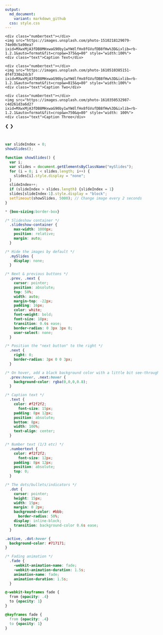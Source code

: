 ```yaml
---
output: 
  md_document:
    variant: markdown_github
  css: style.css
---
```


<div class="slideshow-container">


  <div class="mySlides fade">
    <div class="numbertext"></div>
    <img src="https://images.unsplash.com/photo-1510218129079-74e00c5a90ea?ixid=MXwxMjA3fDB8MHxwaG90by1wYWdlfHx8fGVufDB8fHw%3D&ixlib=rb-1.2.1&auto=format&fit=crop&w=375&q=80" style="width:100%">
    <div class="text">Caption Text</div>
  </div>


  <div class="mySlides fade">
    <div class="numbertext"></div>
    <img src="https://images.unsplash.com/photo-1610510385151-df4f330a2dcb?ixid=MXwxMjA3fDB8MHxwaG90by1wYWdlfHx8fGVufDB8fHw%3D&ixlib=rb-1.2.1&auto=format&fit=crop&w=815&q=80" style="width:100%">
    <div class="text">Caption Two</div>
  </div>
  

  <div class="mySlides fade">
    <div class="numbertext"></div>
    <img src="https://images.unsplash.com/photo-1610350532987-c4d261d3a6d2?ixid=MXwxMjA3fDB8MHxwaG90by1wYWdlfHx8fGVufDB8fHw%3D&ixlib=rb-1.2.1&auto=format&fit=crop&w=750&q=80" style="width: 100%">
    <div class="text">Caption Three</div>
  </div>

  <a class="prev" onclick="plusSlides(-1)">&#10094;</a>
  <a class="next" onclick="plusSlides(1)">&#10095;</a>
</div>
<br>


<div style="text-align:center">
  <span class="dot" onclick="currentSlide(1)"></span> 
  <span class="dot" onclick="currentSlide(2)"></span> 
  <span class="dot" onclick="currentSlide(3)"></span> 
</div>


```js
var slideIndex = 0;
showSlides();

function showSlides() {
  var i;
  var slides = document.getElementsByClassName("mySlides");
  for (i = 0; i < slides.length; i++) {
    slides[i].style.display = "none"; 
  }
  slideIndex++;
  if (slideIndex > slides.length) {slideIndex = 1} 
  slides[slideIndex-1].style.display = "block"; 
  setTimeout(showSlides, 5000); // Change image every 2 seconds
}
```


```css

* {box-sizing:border-box}

/* Slideshow container */
  .slideshow-container {
    max-width: 1000px;
    position: relative;
    margin: auto;
  }

/* Hide the images by default */
  .mySlides {
    display: none;
  }

/* Next & previous buttons */
  .prev, .next {
    cursor: pointer;
    position: absolute;
    top: 50%;
    width: auto;
    margin-top: -22px;
    padding: 16px;
    color: white;
    font-weight: bold;
    font-size: 18px;
    transition: 0.6s ease;
    border-radius: 0 3px 3px 0;
    user-select: none;
  }

/* Position the "next button" to the right */
  .next {
    right: 0;
    border-radius: 3px 0 0 3px;
  }

/* On hover, add a black background color with a little bit see-through */
  .prev:hover, .next:hover {
    background-color: rgba(0,0,0,0.8);
  }

/* Caption text */
  .text {
    color: #f2f2f2;
      font-size: 15px;
    padding: 8px 12px;
    position: absolute;
    bottom: 8px;
    width: 100%;
    text-align: center;
  }

/* Number text (1/3 etc) */
  .numbertext {
    color: #f2f2f2;
      font-size: 12px;
    padding: 8px 12px;
    position: absolute;
    top: 0;
  }

/* The dots/bullets/indicators */
  .dot {
    cursor: pointer;
    height: 15px;
    width: 15px;
    margin: 0 2px;
    background-color: #bbb;
      border-radius: 50%;
    display: inline-block;
    transition: background-color 0.6s ease;
  }

.active, .dot:hover {
  background-color: #717171;
}

/* Fading animation */
  .fade {
    -webkit-animation-name: fade;
    -webkit-animation-duration: 1.5s;
    animation-name: fade;
    animation-duration: 1.5s;
  }

@-webkit-keyframes fade {
  from {opacity: .4} 
  to {opacity: 1}
}

@keyframes fade {
  from {opacity: .4} 
  to {opacity: 1}
}

```




